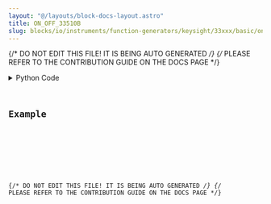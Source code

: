 ```yaml
---
layout: "@/layouts/block-docs-layout.astro"
title: ON_OFF_33510B
slug: blocks/io/instruments/function-generators/keysight/33xxx/basic/on-off-33510b
---
```


{/* DO NOT EDIT THIS FILE! IT IS BEING AUTO GENERATED */}
{/* PLEASE REFER TO THE CONTRIBUTION GUIDE ON THE DOCS PAGE */}


<PythonDocsDisplay docstring={docstring} />
<details>
<summary>Python Code</summary>



<Code code={pythonCode} lang="py" wrap theme="dracula" />

[Find this Flojoy Block on GitHub](https://github.com/flojoy-ai/blocks/blob/main/blocks/IO/INSTRUMENTS/FUNCTION_GENERATORS/KEYSIGHT/33XXX/BASIC/ON_OFF_33510B/ON_OFF_33510B.py)

</details>

## Example


<GetHelpWidget />


<AppDisplay app={app} blockName="ON_OFF_33510B" client:visible />


<Example />

{/* DO NOT EDIT THIS FILE! IT IS BEING AUTO GENERATED */}
{/* PLEASE REFER TO THE CONTRIBUTION GUIDE ON THE DOCS PAGE */}
